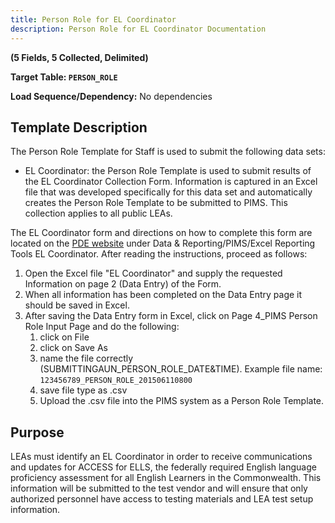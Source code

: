 ```yaml
---
title: Person Role for EL Coordinator
description: Person Role for EL Coordinator Documentation
---
```


**(5 Fields, 5 Collected, Delimited)**

**Target Table: `PERSON_ROLE`**

**Load Sequence/Dependency:** No dependencies

## Template Description

The Person Role Template for Staff is used to submit the following data sets:

- EL Coordinator: the Person Role Template is used to submit results of the EL Coordinator Collection Form. Information is captured in an Excel file that was developed specifically for this data set and automatically creates the Person Role Template to be submitted to PIMS. This collection applies to all public LEAs.

The EL Coordinator form and directions on how to complete this form are located on the [PDE website](http://www.education.pa.gov) under Data & Reporting/PIMS/Excel Reporting Tools EL Coordinator. After reading the instructions, proceed as follows:

1. Open the Excel file "EL Coordinator" and supply the requested Information on page 2 (Data Entry) of the Form.
2. When all information has been completed on the Data Entry page it should be saved in Excel.
3. After saving the Data Entry form in Excel, click on Page 4_PIMS Person Role Input Page and do the following:
   1. click on File
   2. click on Save As
   3. name the file correctly (SUBMITTINGAUN_PERSON_ROLE_DATE&TIME). Example file name: `123456789_PERSON_ROLE_201506110800`
   4. save file type as .csv
   5. Upload the .csv file into the PIMS system as a Person Role Template.

## Purpose

LEAs must identify an EL Coordinator in order to receive communications and updates for ACCESS for ELLS, the federally required English language proficiency assessment for all English Learners in the Commonwealth. This information will be submitted to the test vendor and will ensure that only authorized personnel have access to testing materials and LEA test setup information.
